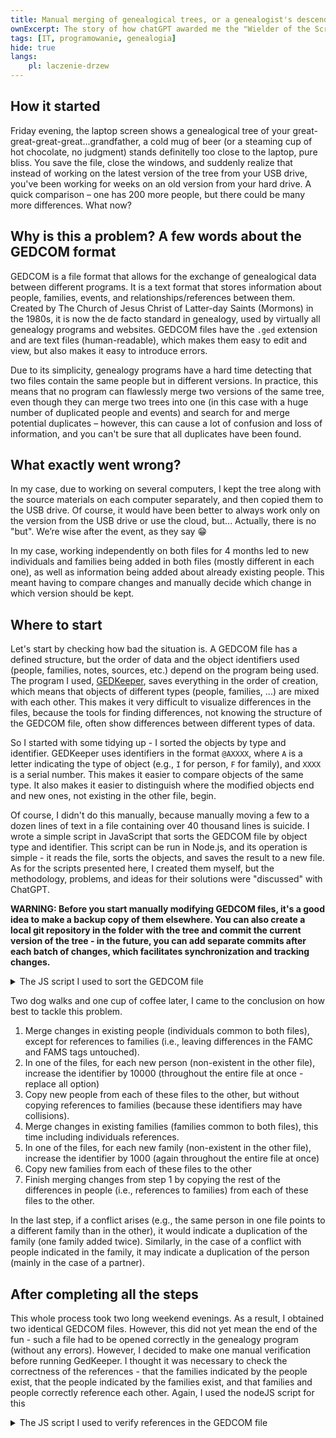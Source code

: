 ```yaml
---
title: Manual merging of genealogical trees, or a genealogist's descend into the Abyss
ownExcerpt: The story of how chatGPT awarded me the "Wielder of the Scrolls, Vanquisher of Collisions, Guardian of Untangled Bloodlines" title
tags: [IT, programowanie, genealogia]
hide: true
langs:
    pl: laczenie-drzew
---
```


## How it started

Friday evening, the laptop screen shows a genealogical tree of your great-great-great-great...grandfather, a cold mug of beer (or a steaming cup of hot chocolate, no judgment) stands definitelly too close to the laptop, pure bliss. You save the file, close the windows, and suddenly realize that instead of working on the latest version of the tree from your USB drive, you've been working for weeks on an old version from your hard drive. A quick comparison – one has 200 more people, but there could be many more differences. What now?

## Why is this a problem? A few words about the GEDCOM format

GEDCOM is a file format that allows for the exchange of genealogical data between different programs. It is a text format that stores information about people, families, events, and relationships/references between them. Created by The Church of Jesus Christ of Latter-day Saints (Mormons) in the 1980s, it is now the de facto standard in genealogy, used by virtually all genealogy programs and websites. GEDCOM files have the `.ged` extension and are text files (human-readable), which makes them easy to edit and view, but also makes it easy to introduce errors.

Due to its simplicity, genealogy programs have a hard time detecting that two files contain the same people but in different versions. In practice, this means that no program can flawlessly merge two versions of the same tree, even though they can merge two trees into one (in this case with a huge number of duplicated people and events) and search for and merge potential duplicates – however, this can cause a lot of confusion and loss of information, and you can't be sure that all duplicates have been found.

## What exactly went wrong?

In my case, due to working on several computers, I kept the tree along with the source materials on each computer separately, and then copied them to the USB drive. Of course, it would have been better to always work only on the version from the USB drive or use the cloud, but... Actually, there is no "but". We’re wise after the event, as they say 😁

In my case, working independently on both files for 4 months led to new individuals and families being added in both files (mostly different in each one), as well as information being added about already existing people. This meant having to compare changes and manually decide which change in which version should be kept.

## Where to start

Let's start by checking how bad the situation is. A GEDCOM file has a defined structure, but the order of data and the object identifiers used (people, families, notes, sources, etc.) depend on the program being used. The program I used, [GEDKeeper](https://gedkeeper.net/), saves everything in the order of creation, which means that objects of different types (people, families, ...) are mixed with each other. This makes it very difficult to visualize differences in the files, because the tools for finding differences, not knowing the structure of the GEDCOM file, often show differences between different types of data.

So I started with some tidying up - I sorted the objects by type and identifier. GEDKeeper uses identifiers in the format `@AXXXX`, where `A` is a letter indicating the type of object (e.g., `I` for person, `F` for family), and `XXXX` is a serial number. This makes it easier to compare objects of the same type. It also makes it easier to distinguish where the modified objects end and new ones, not existing in the other file, begin.

Of course, I didn't do this manually, because manually moving a few to a dozen lines of text in a file containing over 40 thousand lines is suicide. I wrote a simple script in JavaScript that sorts the GEDCOM file by object type and identifier. This script can be run in Node.js, and its operation is simple - it reads the file, sorts the objects, and saves the result to a new file. As for the scripts presented here, I created them myself, but the methodology, problems, and ideas for their solutions were "discussed" with ChatGPT.

**WARNING: Before you start manually modifying GEDCOM files, it's a good idea to make a backup copy of them elsewhere. You can also create a local git repository in the folder with the tree and commit the current version of the tree - in the future, you can add separate commits after each batch of changes, which facilitates synchronization and tracking changes.**

<details>
<summary>The JS script I used to sort the GEDCOM file</summary>
```js
function sortFile(file) {
    const fs = require('node:fs');
    const path = require('node:path');
    const data = fs.readFileSync(file, 'utf8');
    const [header1, header2, ...rest] = data.split(/\r?\n/);
    const footer = rest.pop();

    const sorted = rest
        .map(line => [line.split(/\r?\n/)[0].split(' '), line])
        .map(([[_, id, type], item]) => ({ type, id, numId: +id.match(/\d+/g)[0], item }))
        .sort((a, b) => a.type.localeCompare(b.type) || a.numId - b.numId)
        .map(i => i.item);

    const finalContent = [header1, header2, ...sorted, footer].join('\r\n');
    
    const newName = path.basename(file, '.ged') + '-sorted.ged';
    const newPath = path.join(path.dirname(file), newName);
    fs.writeFileSync(newPath, sorted, 'utf8');
}
sortFile('/full/path/to/file-1.ged');
sortFile('/full/path/to/file-2.ged');
```
</details>

## Methodology and order of operations.

Having sorted the files contents, I could proceed to manually merge them.

I made all the changes in VSCode (Notepad++ would have worked too) with both GEDCOM files open side by side in a diff view. I always copied changes in both directions - my goal was to obtain two identical files containing all the changes - this way I would be able to confirm the successful merging of the files.

GEDKeeper saves the following types of objects in the GEDCOM file:
- People (identifier `@Ixxx@`, type `INDI`)
- Families (identifier `@Fxxx@`, type `FAM`)
- Notes (identifier `@Nxxx@`, type `NOTE`)
- Sources (identifier `@Sxxx@`, type `SOUR`)
- Multimedia (identifier `@Oxxx@`, type `OBJE`)
- Locations (identifier `@Lxxx@`, type `_LOC` - custom type used by GEDKeeper)

It is important to note that some of these objects may contain references to other objects, e.g., a person may reference a family (as a partner or as a child of their parents). Both people and families can refer to any other type in this way.

I started by merging the last 4 types - notes, sources, multimedia, and locations, which do not contain references to other objects. This was straightforward, as there were no changes to the notes and multimedia. In the case of locations and sources, a few new entries were created in both files. GEDKeeper uses consecutive numbers in the identifiers, which means that in both files, sources and locations with the same consecutive identifiers were created - so in one of the files, I just had to add 1000 to these numbers (changing, for example, `@L123` to `@L1123` - important: **throughout the entire file!**), and then copy the new entries from each of these files to the other.

While the general principle remained the same for people and families, it required a more detailed plan and checking of changes, due to the fact that people and families can contain multiple references at once and create very complex networks of references (family F1 references people I1, I2, I3, each of these people references F1, but also other families...).

<figure>
![](../laczenie-drzew/example-presort.png)
<figcaption>Chaos when comparing two GEDCOM files</figcaption>
</figure>


<details>
<summary>How references between people and families look in GEDCOM</summary>

People reference families in two ways:

```gedcom
0 @I1@ INDI
1 FAMC @F1@
1 FAMS @F2@
```

- FAMC - family F1 contains the parents (and siblings) of person I1.
- FAMS - family F2 contains the partner and children of person I1.

Both FAMC and FAMS can appear in a person zero, one, or multiple times.

Similarly, families reference people in several ways:

```gedcom
0 @F1@ FAM
1 WIFE @I1@
1 HUSB @I2@
1 CHIL @I3@
1 CHIL @I4@
1 CHIL @I5@
```

- WIFE and HUSB are respectively the wife (I1) and husband (I2); they can appear zero (when the partner is unknown) or one time.
- CHIL are the children of this family (here three children: I3, I4, and I5)
</details>

Two dog walks and one cup of coffee later, I came to the conclusion on how best to tackle this problem.

1. Merge changes in existing people (individuals common to both files), except for references to families (i.e., leaving differences in the FAMC and FAMS tags untouched).
2. In one of the files, for each new person (non-existent in the other file), increase the identifier by 10000 (throughout the entire file at once - replace all option)
3. Copy new people from each of these files to the other, but without copying references to families (because these identifiers may have collisions).
4. Merge changes in existing families (families common to both files), this time including individuals references.
5. In one of the files, for each new family (non-existent in the other file), increase the identifier by 1000 (again throughout the entire file at once)
6. Copy new families from each of these files to the other
7. Finish merging changes from step 1 by copying the rest of the differences in people (i.e., references to families) from each of these files to the other.

In the last step, if a conflict arises (e.g., the same person in one file points to a different family than in the other), it would indicate a duplication of the family (one family added twice). Similarly, in the case of a conflict with people indicated in the family, it may indicate a duplication of the person (mainly in the case of a partner).

## After completing all the steps 

This whole process took two long weekend evenings. As a result, I obtained two identical GEDCOM files. However, this did not yet mean the end of the fun - such a file had to be opened correctly in the genealogy program (without any errors). However, I decided to make one manual verification before running GedKeeper. I thought it was necessary to check the correctness of the references - that the families indicated by the people exist, that the people indicated by the families exist, and that families and people correctly reference each other. Again, I used the nodeJS script for this

<details>
<summary>The JS script I used to verify references in the GEDCOM file</summary>
```js
function checkCrossReferences(file) {
    let readErrs = 0, refErrs = 0;

    const fs = require('node:fs');
    const data = fs.readFileSync(file, 'utf8');
    const { INDI, FAM } = data
        .split(/\r?\n(?=0 )/g)
        .map(line => [line.split(/\r?\n/)[0].split(' '), line])
        .map(([[_, id, type], item]) => ({ type, id, item: /** @type {string} */(item) }))
        .reduce(
            (acc, { type, id, item }) => {
                if (!(type === 'INDI' || type === 'FAM')) {
                    return acc;
                }
                acc[type][id] = { item, references: [] };
                const references = acc[type][id].references;
                switch (type) {
                    case 'INDI': {
                        const matches = item.match(/^1 FAM[CS] @F(\d+)@$/mg);
                        if (matches) {
                            matches.forEach(match => {
                                const [_, type, id] = match.split(' ');
                                if (references.some(ref => ref.id === id)) {
                                    console.error(`Duplicate reference found for INDIVIDUAL ${id} in FAMILY ${type}.`);
                                    readErrs++;
                                }
                                references.push({ type, id });
                            });
                        }
                        break;
                    }
                    case 'FAM': {
                        const matches = item.match(/^1 (HUSB|WIFE|CHIL) @I(\d+)@$/mg);
                        if (matches) {
                            matches.forEach(match => {
                                const [_, type, id] = match.split(' ');
                                if (references.some(ref => ref.id === id)) {
                                    console.error(`Duplicate reference found for FAMILY ${id} in INDIVIDUAL ${type}.`);
                                    readErrs++;
                                }
                                references.push({ type, id });
                            });
                        }
                        break;
                    }
                }
                return acc;
            },
            { INDI: {}, FAM: {} }
        );

    for(const id in INDI) {
        const indi = INDI[id];
        indi.references.forEach(ref => {
            if (!FAM[ref.id]) {
                console.error(`Cross-reference error: INDIVIDUAL ${id} references non-existent FAMILY ${ref.id}.`);
                refErrs++;
            } else {
                const crossRefs = FAM[ref.id].references.filter(r => r.id === id);
                if (crossRefs.length === 0) {
                    console.error(`Cross-reference error: FAMILY ${ref.id} does not reference INDIVIDUAL ${id}.`);
                    refErrs++;
                } else if (crossRefs.length > 1) {
                    console.error(`Cross-reference error: FAMILY ${ref.id} references INDIVIDUAL ${id} multiple times.`, crossRefs);
                    refErrs++;
                }
            }
        });
    }
    for(const id in FAM) {
        const fam = FAM[id];
        fam.references.forEach(ref => {
            if (!INDI[ref.id]) {
                console.error(`Cross-reference error: FAMILY ${id} references non-existent INDIVIDUAL ${ref.id}.`);
                refErrs++;
            } else {
                const crossRefs = INDI[ref.id].references.filter(r => r.id === id);
                if (crossRefs.length === 0) {
                    console.error(`Cross-reference error: INDIVIDUAL ${ref.id} does not reference FAMILY ${id}.`);
                    refErrs++;
                } else if (crossRefs.length > 1) {
                    console.error(`Cross-reference error: INDIVIDUAL ${ref.id} references FAMILY ${id} multiple times.`, crossRefs);
                    refErrs++;
                }
            }
        });
    }

    console.log(`\nFINAL REPORT for file ${file}:`);
    console.log(`Checked ${Object.keys(INDI).length} individuals and ${Object.keys(FAM).length} families.`);
    console.log(`Read errors: ${readErrs}`);
    console.log(`Cross-reference errors: ${refErrs}`);
}
checkCrossReferences('/full/path/to/file-1.ged');
checkCrossReferences('/full/path/to/file-2.ged');
```
</details>

## Lessons for the future:

1. Work only on one main copy of the tree and sync it immediately after work is done
2. Keep tree in a git repository to keep the history of changes of the family tree
3. If using nodeJS to work with GEDCOM files seems stupid, but it works, then it's not stupid
